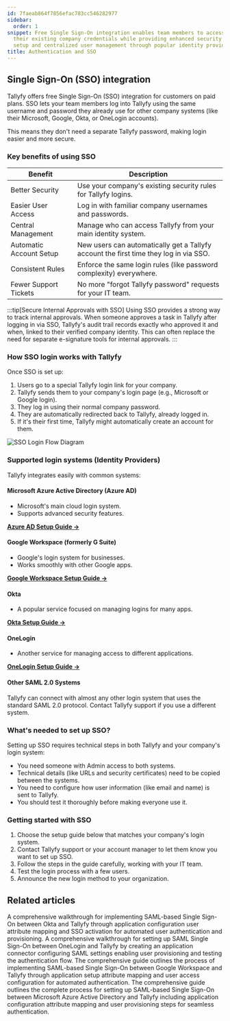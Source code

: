 ```yaml
---
id: 7faeab864f7856efac783cc546282977
sidebar:
  order: 1
snippet: Free Single Sign-On integration enables team members to access Tallyfy using
  their existing company credentials while providing enhanced security automated account
  setup and centralized user management through popular identity providers.
title: Authentication and SSO
---
```


## Single Sign-On (SSO) integration

Tallyfy offers free Single Sign-On (SSO) integration for customers on paid plans. SSO lets your team members log into Tallyfy using the same username and password they already use for other company systems (like their Microsoft, Google, Okta, or OneLogin accounts).

This means they don't need a separate Tallyfy password, making login easier and more secure.

### Key benefits of using SSO

| Benefit                | Description                                                            |
|------------------------|------------------------------------------------------------------------|
| Better Security        | Use your company's existing security rules for Tallyfy logins.        |
| Easier User Access     | Log in with familiar company usernames and passwords.                  |
| Central Management     | Manage who can access Tallyfy from your main identity system.          |
| Automatic Account Setup| New users can automatically get a Tallyfy account the first time they log in via SSO. |
| Consistent Rules       | Enforce the same login rules (like password complexity) everywhere.   |
| Fewer Support Tickets  | No more "forgot Tallyfy password" requests for your IT team.          |

:::tip[Secure Internal Approvals with SSO]
Using SSO provides a strong way to track internal approvals. When someone approves a task in Tallyfy after logging in via SSO, Tallyfy's audit trail records exactly who approved it and when, linked to their verified company identity. This can often replace the need for separate e-signature tools for internal approvals.
:::

### How SSO login works with Tallyfy

Once SSO is set up:

1. Users go to a special Tallyfy login link for your company.
2. Tallyfy sends them to your company's login page (e.g., Microsoft or Google login).
3. They log in using their normal company password.
4. They are automatically redirected back to Tallyfy, already logged in.
5. If it's their first time, Tallyfy might automatically create an account for them.

![SSO Login Flow Diagram](https://screenshots.tallyfy.com/tallyfy-sso-flow.png)

### Supported login systems (Identity Providers)

Tallyfy integrates easily with common systems:

#### Microsoft Azure Active Directory (Azure AD)
- Microsoft's main cloud login system.
- Supports advanced security features.

[**Azure AD Setup Guide →**](/products/pro/integrations/authentication/how-to-integrate-azure-ad-samlsso-with-tallyfy/)

#### Google Workspace (formerly G Suite)
- Google's login system for businesses.
- Works smoothly with other Google apps.

[**Google Workspace Setup Guide →**](/products/pro/integrations/authentication/how-to-integrate-google-suite-samlsso-with-tallyfy/)

#### Okta
- A popular service focused on managing logins for many apps.

[**Okta Setup Guide →**](/products/pro/integrations/authentication/how-to-integrate-okta-samlsso-with-tallyfy/)

#### OneLogin
- Another service for managing access to different applications.

[**OneLogin Setup Guide →**](/products/pro/integrations/authentication/how-to-integrate-onelogin-samlsso-with-tallyfy/)

#### Other SAML 2.0 Systems
Tallyfy can connect with almost any other login system that uses the standard SAML 2.0 protocol. Contact Tallyfy support if you use a different system.

### What's needed to set up SSO?

Setting up SSO requires technical steps in both Tallyfy and your company's login system:

- You need someone with Admin access to both systems.
- Technical details (like URLs and security certificates) need to be copied between the systems.
- You need to configure how user information (like email and name) is sent to Tallyfy.
- You should test it thoroughly before making everyone use it.

### Getting started with SSO

1. Choose the setup guide below that matches your company's login system.
2. Contact Tallyfy support or your account manager to let them know you want to set up SSO.
3. Follow the steps in the guide carefully, working with your IT team.
4. Test the login process with a few users.
5. Announce the new login method to your organization.


<PageTree />


## Related articles
<CardGrid>
<LinkTitleCard header="<b>Authentication > Integrate Okta</b>" href="/products/pro/integrations/authentication/how-to-integrate-okta-samlsso-with-tallyfy/" > A comprehensive walkthrough for implementing SAML-based Single Sign-On between Okta and Tallyfy through application configuration user attribute mapping and SSO activation for automated user authentication and provisioning. </LinkTitleCard>
<LinkTitleCard header="<b>Authentication > Integrate OneLogin</b>" href="/products/pro/integrations/authentication/how-to-integrate-onelogin-samlsso-with-tallyfy/" > A comprehensive walkthrough for setting up SAML Single Sign-On between OneLogin and Tallyfy by creating an application connector configuring SAML settings enabling user provisioning and testing the authentication flow. </LinkTitleCard>
<LinkTitleCard header="<b>Authentication > Integrate Google Suite</b>" href="/products/pro/integrations/authentication/how-to-integrate-google-suite-samlsso-with-tallyfy/" > The comprehensive guide outlines the process of implementing SAML-based Single Sign-On between Google Workspace and Tallyfy through application setup attribute mapping and user access configuration for automated authentication. </LinkTitleCard>
<LinkTitleCard header="<b>Authentication > Integrate Azure AD</b>" href="/products/pro/integrations/authentication/how-to-integrate-azure-ad-samlsso-with-tallyfy/" > The comprehensive guide outlines the complete process for setting up SAML-based Single Sign-On between Microsoft Azure Active Directory and Tallyfy including application configuration attribute mapping and user provisioning steps for seamless authentication. </LinkTitleCard>
</CardGrid>